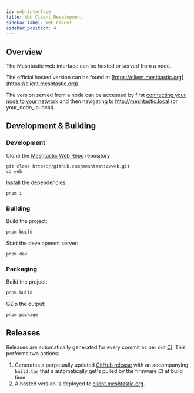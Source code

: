```yaml
---
id: web-interface
title: Web Client Development
sidebar_label: Web Client
sidebar_position: 4
---
```


## Overview

The Meshtastic web interface can be hosted or served from a node.

The official hosted version can be found at [https://client.meshtastic.org](https://client.meshtastic.org).

The version served from a node can be accessed by first [connecting your node to your network](../../configuration/radio/network) and then navigating to http://meshtastic.local (or your_node_ip.local).


## Development & Building

### Development

Clone the [Meshtastic Web Repo](https://github.com/meshtastic/web) repository
   ```shell
   git clone https://github.com/meshtastic/web.git
   cd web
   ```

Install the dependencies.

```bash
pnpm i
```
### Building

Build the project:

```bash
pnpm build
```

Start the development server:

```bash
pnpm dev
```

### Packaging

Build the project:

```bash
pnpm build
```

GZip the output:

```bash
pnpm package
```


## Releases

Releases are automatically generated for every commit as per out [CI](https://github.com/meshtastic/web/blob/master/.github/workflows/main.yml). This performs two actions:

1. Generates a perpetually updated [GitHub release](https://github.com/meshtastic/web/releases/tag/latest) with an accompanying `build.tar` that a automatically get's pulled by the firmware CI at build time.
2. A hosted version is deployed to [client.meshtastic.org](https://client.meshtastic.org).

